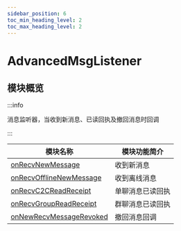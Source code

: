 ```yaml
---
sidebar_position: 6
toc_min_heading_level: 2
toc_max_heading_level: 2
---
```


# AdvancedMsgListener

## 模块概览

:::info

消息监听器，当收到新消息、已读回执及撤回消息时回调

:::

| 模块名称                                                                  | 模块功能简介     |
| ------------------------------------------------------------------------- | ---------------- |
| [onRecvNewMessage](docs/sdks/callback/onRecvNewMessage.mdx)               | 收到新消息       |
| [onRecvOfflineNewMessage](docs/sdks/callback/onRecvOfflineNewMessage.mdx) | 收到离线消息     |
| [onRecvC2CReadReceipt](docs/sdks/callback/onRecvC2CReadReceipt.mdx)       | 单聊消息已读回执 |
| [onRecvGroupReadReceipt](docs/sdks/callback/onRecvGroupReadReceipt.mdx)   | 群聊消息已读回执 |
| [onNewRecvMessageRevoked](docs/sdks/callback/onNewRecvMessageRevoked.mdx) | 撤回消息回调     |
